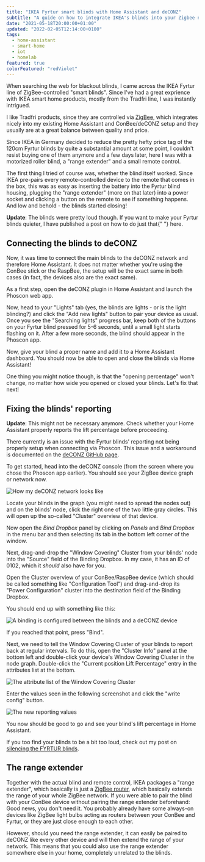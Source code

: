 ```yaml
---
title: "IKEA Fyrtur smart blinds with Home Assistant and deCONZ"
subtitle: "A guide on how to integrate IKEA's blinds into your Zigbee network using deCONZ, so you can use them with Home Assistant."
date: "2021-05-18T20:00:00+01:00"
updated: "2022-02-05T12:14:00+0100"
tags:
  - home-assistant
  - smart-home
  - iot
  - homelab
featured: true
colorFeatured: "redViolet"
---
```


When searching the web for blackout blinds, I came across the IKEA Fyrtur line of ZigBee-controlled "smart blinds".
Since I've had a great exprience with IKEA smart home products, mostly from the Tradfri line, I was instantly intrigued.

I like Tradfri products, since they are controlled via [ZigBee](https://en.wikipedia.org/wiki/Zigbee), which integrates nicely into my existing Home Assistant and ConBee/deCONZ setup and they usually are at a great balance between quality and price.

Since IKEA in Germany decided to reduce the pretty hefty price tag of the 120cm Fyrtur blinds by quite a substantial amount at some point, I couldn't resist buying one of them anymore and a few days later, here I was with a motorized roller blind, a "range extender" and a small remote control.

The first thing I tried of course was, whether the blind itself worked. Since IKEA pre-pairs every remote-controlled device to the remote that comes in the box, this was as easy as inserting the battery into the Fyrtur blind housing, plugging the "range extender" (more on that later) into a power socket and clicking a button on the remote to see if something happens. And low and behold - the blinds started closing!

<Callout variant="info">
  <strong>Update</strong>: The blinds were pretty loud though. If you want to
  make your Fyrtur blinds quieter, I have published a post on how to do just
  that{" "}
  <Link href="/posts/silencing-fyrtur-blinds-with-custom-firmware/">here</Link>.
</Callout>

## Connecting the blinds to deCONZ

Now, it was time to connect the main blinds to the deCONZ network and therefore Home Assistant. It does not matter whether you're using the ConBee stick or the RaspBee, the setup will be the exact same in both cases (in fact, the devices also are the exact same).

As a first step, open the deCONZ plugin in Home Assistant and launch the Phoscon web app.

Now, head to your "Lights" tab (yes, the blinds are lights - or is the light blinding?) and click the "Add new lights" button to pair your device as usual.
Once you see the "Searching lights" progress bar, keep both of the buttons on your Fyrtur blind pressed for 5-6 seconds, until a small light starts flashing on it. After a few more seconds, the blind should appear in the Phoscon app.

Now, give your blind a proper name and add it to a Home Assistant dashboard. You should now be able to open and close the blinds via Home Assistant!

One thing you might notice though, is that the "opening percentage" won't change, no matter how wide you opened or closed your blinds. Let's fix that next!

## Fixing the blinds' reporting

<Callout variant="info">
  <strong>Update</strong>: This might not be necessary anymore. Check whether
  your Home Assistant properly reports the lift percentage before proceeding.
</Callout>

There currently is an issue with the Fyrtur blinds' reporting not being properly setup when connecting via Phoscon. This issue and a workaround is documented on the [deCONZ GitHub page](https://github.com/dresden-elektronik/deconz-rest-plugin/issues/1121#issuecomment-524617659).

To get started, head into the deCONZ console (from the screen where you chose the Phoscon app earlier). You should see your ZigBee device graph or network now.

![How my deCONZ network looks like](deconz-overview.png)

Locate your blinds in the graph (you might need to spread the nodes out) and on the blinds' node, click the right one of the two little gray circles. This will open up the so-called "Cluster" overview of that device.

Now open the _Bind Dropbox_ panel by clicking on _Panels_ and _Bind Dropbox_ in the menu bar and then selecting its tab in the bottom left corner of the window.

Next, drag-and-drop the "Window Covering" Cluster from your blinds' node into the "Source" field of the Binding Dropbox. In my case, it has an ID of 0102, which it _should_ also have for you.

Open the Cluster overview of your ConBee/RaspBee device (which should be called something like "Configuration Tool") and drag-and-drop its "Power Configuration" cluster into the destination field of the Binding Dropbox.

You should end up with something like this:

![A binding is configured between the blinds and a deCONZ device](deconz-binding.png)

If you reached that point, press "Bind".

Next, we need to tell the Window Covering Cluster of your blinds to report back at regular intervals. To do this, open the "Cluster Info" panel at the bottom left and double-click your device's Window Covering Cluster in the node graph. Double-click the "Current position Lift Percentage" entry in the attributes list at the bottom.

![The attribute list of the Window Covering Cluster](window-covering-cluster.png)

Enter the values seen in the following screenshot and click the "write config" button.

![The new reporting values](reporting-values.png)

You now should be good to go and see your blind's lift percentage in Home Assistant.

If you too find your blinds to be a bit too loud, check out my post on [silencing the FYRTUR blinds](/posts/silencing-fyrtur-blinds-with-custom-firmware).

## The range extender

Together with the actual blind and remote control, IKEA packages a "range extender", which basically is just a [ZigBee router](https://en.wikipedia.org/wiki/Zigbee#Device_types_and_operating_modes), which basically extends the range of your whole ZigBee network. If you were able to pair the blind with your ConBee device without pairing the range extender beforehand: Good news, you don't need it. You probably already have some always-on devices like ZigBee light bulbs acting as routers between your ConBee and Fyrtur, or they are just close enough to each other.

However, should you need the range extender, it can easily be paired to deCONZ like every other device and will then extend the range of your network. This means that you could also use the range extender somewhere else in your home, completely unrelated to the blinds.

